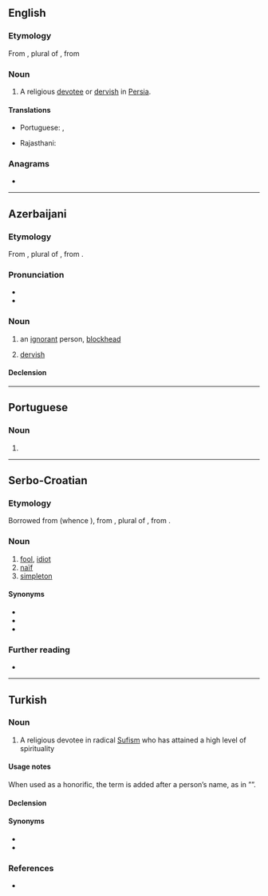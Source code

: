==English==

===Etymology===
From {{bor|en|ar|أَبْدَال}}, plural of {{m|ar|بَدَل||a [[substitute]]; a good, religious man; [[saint]]}}, from {{m|ar|بَدَلَ||to replace}}

===Noun===
{{en-noun}}

# A religious [[devotee]] or [[dervish]] in [[Persia]].

====Translations====
{{trans-top|religious devotee in Persia}}
* Portuguese: {{t|pt|abdalá|m}}, {{t+|pt|abdal|m}}
{{trans-mid}}
* Rajasthani: {{t|raj|अबदाळ}}
{{trans-bottom}}

===Anagrams===
* {{anagrams|en|a=aabdl|Badal|badla|labda}}

----

==Azerbaijani==

===Etymology===
From {{bor|az|ar|أَبْدَال}}, plural of {{m|ar|بَدَل||a [[substitute]]; a good, religious man; [[saint]]}}, from {{m|ar|بَدَلَ||to replace}}.

===Pronunciation===
* {{IPA|[ɑbˈdɑɫ]|lang=az}}
* {{hyphenation|ab|dal|lang=az}}

===Noun===
{{az-noun|ı|lar}}
# an [[ignorant]] person, [[blockhead]]
#: {{syn|az|sərsəri|avara|dərbədər}}
# {{lb|az|archaic}} [[dervish]] 
#: {{syn|az|dərviş}}

====Declension====
{{az-latin-noun-decl|c|a}}

----

==Portuguese==

===Noun===
{{pt-noun|m}}

# {{alternative form of|abdalá|lang=pt}}

----

==Serbo-Croatian==

===Etymology===
Borrowed from {{bor|sh|ota|ابدال|tr=abdal, aptal}} (whence {{cog|tr|abdal}}), from {{der|sh|ar|أَبْدَال}}, plural of {{m|ar|بَدَل||a [[substitute]]}}, from {{m|ar|بَدَلَ||to replace}}.

===Noun===
{{sh-noun|g=m}}

# [[fool]], [[idiot]]
# [[naïf]]
# [[simpleton]]

====Synonyms====
* {{l|sh|budala}}
* {{l|sh|glupak}}
* {{l|sh|naivčina}}

===Further reading===
* {{R:sh:HJP|e10%3D}}

----

==Turkish==

===Noun===
{{tr-noun|abdalı|lar}}

# {{lb|tr|archaic}} A religious devotee in radical [[Sufism]] who has attained a high level of spirituality {{gloss|comparable to a [[sannyasi]] in Hinduism}}

====Usage notes====
When used as a honorific, the term is added after a person’s name, as in ”{{w|Pir Sultan Abdal}}”.

====Declension====
{{tr-infl-noun-c|ı|poss=1}}

====Synonyms====
* {{l|tr|baba}}
* {{l|tr|derviş}}

{{pedia|lang=tr}}

===References===
* {{R:TDK|lang=tr}}
